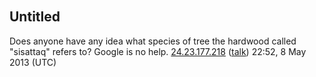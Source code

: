 <article id="18871486" title=Talk:Ulu>
	<talkpage id="18871486" title="Talk:Ulu">
{{WikiProjectBannerShell|1=
{{WikiProject Blades|class=C|importance=low}}
{{WikiProject Arctic|class=C|importance= }}
{{WikiProject Indigenous peoples of North America|class=C|importance= }}
{{WikiProject Women's history|class=C|importance=low }}
{{WikiProject Alaska|class=C|importance= }}
{{WikiProject Greenland|class=C|importance= }}
}}

==Untitled==
Does anyone have any idea what species of tree the hardwood called &quot;sisattaq&quot; refers to?  Google is no help. [[Special:Contributions/24.23.177.218|24.23.177.218]] ([[User talk:24.23.177.218|talk]]) 22:52, 8 May 2013 (UTC)
	</talkpage>
</article>